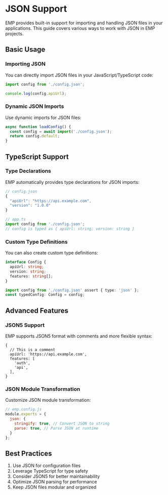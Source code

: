 # JSON Support

EMP provides built-in support for importing and handling JSON files in your applications. This guide covers various ways to work with JSON in EMP projects.

## Basic Usage

### Importing JSON

You can directly import JSON files in your JavaScript/TypeScript code:

```js
import config from './config.json';

console.log(config.apiUrl);
```

### Dynamic JSON Imports

Use dynamic imports for JSON files:

```js
async function loadConfig() {
  const config = await import('./config.json');
  return config.default;
}
```

## TypeScript Support

### Type Declarations

EMP automatically provides type declarations for JSON imports:

```ts
// config.json
{
  "apiUrl": "https://api.example.com",
  "version": "1.0.0"
}

// app.ts
import config from './config.json';
// config is typed as { apiUrl: string; version: string }
```

### Custom Type Definitions

You can also create custom type definitions:

```ts
interface Config {
  apiUrl: string;
  version: string;
  features: string[];
}

import config from './config.json' assert { type: 'json' };
const typedConfig: Config = config;
```

## Advanced Features

### JSON5 Support

EMP supports JSON5 format with comments and more flexible syntax:

```json5
{
  // This is a comment
  apiUrl: 'https://api.example.com',
  features: [
    'auth',
    'api',
  ],
}
```

### JSON Module Transformation

Customize JSON module transformation:

```js
// emp.config.js
module.exports = {
  json: {
    stringify: true, // Convert JSON to string
    parse: true, // Parse JSON at runtime
  }
};
```

## Best Practices

1. Use JSON for configuration files
2. Leverage TypeScript for type safety
3. Consider JSON5 for better maintainability
4. Optimize JSON parsing for performance
5. Keep JSON files modular and organized